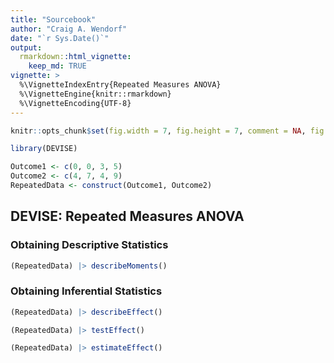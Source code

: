 ```yaml
---
title: "Sourcebook"
author: "Craig A. Wendorf"
date: "`r Sys.Date()`"
output: 
  rmarkdown::html_vignette:
    keep_md: TRUE
vignette: >
  %\VignetteIndexEntry{Repeated Measures ANOVA}
  %\VignetteEngine{knitr::rmarkdown}
  %\VignetteEncoding{UTF-8}
---
```


```r
knitr::opts_chunk$set(fig.width = 7, fig.height = 7, comment = NA, fig.path = "figures/")
```

```r
library(DEVISE)
```

```r
Outcome1 <- c(0, 0, 3, 5)
Outcome2 <- c(4, 7, 4, 9)
RepeatedData <- construct(Outcome1, Outcome2)
```

## DEVISE: Repeated Measures ANOVA

### Obtaining Descriptive Statistics

```r
(RepeatedData) |> describeMoments()
```

### Obtaining Inferential Statistics

```r
(RepeatedData) |> describeEffect()
```

```r
(RepeatedData) |> testEffect()
```

```r
(RepeatedData) |> estimateEffect()
```
